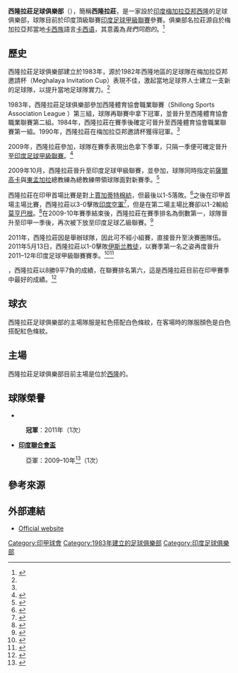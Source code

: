 {{infobox football club
| clubname   = 西隆拉莊
| current    = 
| image      = [[file:Shillong_Lajong_FC.png|180px]]
| fullname   = 西隆拉莊足球俱樂部<br>Shillong Lajong Football Club
| nickname   = 紅色軍團（Reds）
| founded    = 1983年
| ground     = {{le|賈瓦哈拉爾·尼赫魯體育場（西隆）|Jawaharlal Nehru Stadium, Shillong|尼赫魯體育場}}
| capacity   = 30,000
| owner      = 西隆拉莊私人有限公司<br>（Shillong Lajong Pvt. Ltd.）
| chairman   = P.D. 邵仰（P.D. Sawyan）
| manager    = {{le|連波伊·辛托|Thangboi Singto}}
| league     = [[印度足球乙級聯賽|印度足球乙級聯賽]]
| season     = 2018–19
| position   = 印度甲，第 11 位（降班）
| pattern_la1= _adidas10red
| pattern_b1= _aab11t
| pattern_ra1= _adidas10red
| pattern_sh1= _aljazira1011a
| pattern_so1= _bari1011a
| leftarm1=
| body1=
| rightarm1=
| shorts1=
| socks1= FF0000
| pattern_la2= _aab10h
| pattern_b2=_acm0607a
| pattern_ra2=_aab10h
| pattern_sh2= _ajax0607H
| leftarm2=
| body2=
| rightarm2=
| shorts2=
| socks2=
| pattern_la3= _adidas blue
| pattern_b3= _ajax0809a
| pattern_ra3= _adidas blue
| pattern_sh3= _ALBIREX 03h
| leftarm3=
| body3=
| rightarm3=
| shorts3=
| socks3= 0000FF
| website = http://www.shillonglajong.com/
}}

'''西隆拉莊足球俱樂部 '''（{{lang-en|'''Shillong Lajong Football Club'''}}），簡稱'''西隆拉莊'''，是一家設於[[印度|印度]][[梅加拉亞邦|梅加拉亞邦]][[西隆|西隆]]的足球俱樂部，球隊目前於印度頂級聯賽[[印度足球甲級聯賽|印度足球甲級聯賽]]參賽。俱樂部名拉莊源自於梅加拉亞邦當地[[卡西族|卡西族]]語言[[卡西语|卡西语]]，其意義為''我們同胞的''。<ref name="Shillong">{{cite web|title= Shillong Lajong Football Club History|url= http://www.shillonglajong.com/history/|work= Shillong Lajong Football Club|accessdate= |archive-date= 2019-08-03|archive-url= https://web.archive.org/web/20190803130918/http://www.shillonglajong.com/history/|dead-url= no}}</ref>

==歷史==
西隆拉莊足球俱樂部建立於1983年，源於1982年西隆地區的足球隊在梅加拉亞邦邀請杯（Meghalaya Invitation Cup）表現不佳，激起當地足球界人士建立一支新的足球隊，以提升當地足球隊實力。<ref name="Shillong"/>

1983年，西隆拉莊足球俱樂部參加西隆體育協會職業聯賽（Shillong Sports Association League ）第三組，球隊再聯賽中拿下冠軍，並晉升至西隆體育協會職業聯賽第二組。1984年，西隆拉莊在賽季後確定可晉升至西隆體育協會職業聯賽第一組。1990年，西隆拉莊在梅加拉亞邦邀請杯獲得冠軍。<ref name="Shillong"/>

2009年，西隆拉莊參加{{le|印度足球乙級聯賽|I-League 2nd Division}}，球隊在賽季表現出色拿下季軍，只隔一季便可確定晉升至[[印度足球甲級聯賽|印度足球甲級聯賽]]。<ref>{{cite web |title=I-League 2nd Division - 2009 Final Group Table |url=http://www.soccerway.mobi/?sport=soccer&page=season&id=3270&localization_id=www |work=Soccerway |accessdate= }}{{Dead link|date=2020年1月 |bot=InternetArchiveBot |fix-attempted=yes }}</ref>

2009年10月，西隆拉莊晉升至印度足球甲級聯賽，並參加{{le|2009-10年印度足球甲級聯賽|I-League 2009-10|2009-10年印甲賽季}}，球隊同時指定前[[薩爾高卡足球俱樂部|薩爾高卡]]與[[東孟加拉足球俱樂部|東孟加拉]]總教練{{le|史丹利·羅薩里奧|Stanley Rozario}}為總教練帶領球隊面對新賽季。<ref>{{cite web |title=India: Shillong Lajong Appoint Stanley Rosario As Coach |url=http://www.goal.com/en/news/1263/india-south-central-asia/2009/06/02/1299979/india-shillong-lajong-appoint-stanley-rosario-as-coach |work=Goal.com |accessdate=Jun 2, 2009 |archive-date=2016-03-08 |archive-url=https://web.archive.org/web/20160308053337/http://www.goal.com/en/news/1263/india-south-central-asia/2009/06/02/1299979/india-shillong-lajong-appoint-stanley-rosario-as-coach |dead-url=no }}</ref>

西隆拉莊在印甲首場比賽是對上[[賈加蒂特棉紡足球會|賈加蒂特棉紡]]，但最後以1-5落敗。<ref>{{cite web |title=Compare teams – Shillong Lajong vs JCT FC – Futbol24 |url=http://www.futbol24.com/teamCompare/India/Shillong-Lajong/vs/India/JCT-FC/ |work=futbol24 |accessdate= |archive-date=2016-03-04 |archive-url=https://web.archive.org/web/20160304114304/http://www.futbol24.com/teamCompare/India/Shillong-Lajong/vs/India/JCT-FC/ |dead-url=no }}</ref>之後在印甲首場主場比賽，西隆拉莊以3-0擊敗[[印度空軍足球俱樂部|印度空軍]]<ref>{{cite web|title=Shillong Lajong and Air India at I League soccer league |url=http://www.soccervista.com/Shillong_Lajong-Air_India-725602-725602.html |work=soccervista |accessdate=18 October 2009}}</ref>，但是在第二場主場比賽卻以1-2輸給[[莫亨巴根|莫亨巴根]]。<ref>{{cite web|title=Shillong Lajong 1 - 2 Mohun Bagan |url=http://www.soccerpunter.com/soccer-statistics/India/I-League-2009-2010/livesoccerodds?match_id=870755&home=Shillong+Lajong+FC&away=Mohun+Bagan+AC&date=2009-10-29+09%3A00%3A00 |work=SoccerPunter |accessdate=}}</ref>在2009-10年賽季結束後，西隆拉莊在賽季排名為倒數第一，球隊晉升至印甲一季後，再次被下放至印度足球乙級聯賽。<ref>{{cite web |title=I-League 2009/2010 Table |url=http://www.soccerpunter.com/soccer-statistics/India/I-League-2009-2010 |work=SoccerPunter |accessdate= |archive-date=2017-03-20 |archive-url=https://web.archive.org/web/20170320093148/http://www.soccerpunter.com/soccer-statistics/India/I-League-2009-2010 |dead-url=no }}</ref>

2011年，西隆拉莊因是{{le|2011年印度足球乙級聯賽決賽圈|2011 I-League 2nd Division Final Round}}舉辦球隊，因此可不經小組賽，直接晉升至決賽圈隊伍。2011年5月13日，西隆拉莊以1-0擊敗[[伊斯蘭教徒足球俱樂部|伊斯兰教徒]]，以賽季第一名之姿再度晉升2011–12年印度足球甲級聯賽賽季。<ref>{{cite web |title=I-League 2nd Division - Mohammedan vs Shillong Lajong |url=http://www.soccerway.mobi/?sport=soccer&page=match&id=1105257&localization_id=www |work=Soccerway |accessdate=13 May 2011 }}{{Dead link|date=2020年1月 |bot=InternetArchiveBot |fix-attempted=yes }}</ref><ref>{{cite web |title=I-League 2nd Division - 2011 Final Group Table |url=http://www.soccerway.mobi/?sport=soccer&page=season&id=5767&localization_id=www |work=Soccerway |accessdate=13 May 2011 }}{{Dead link|date=2020年1月 |bot=InternetArchiveBot |fix-attempted=yes }}</ref>

{{le|2013–14年印度足球甲級聯賽|2013–14 I-League|2013–14年印甲賽季}}，西隆拉莊以8勝9平7負的成績，在聯賽排名第六，這是西隆拉莊目前在印甲賽季中最好的成績。<ref>{{cite web|title=I-League 2013–14|url=http://us.soccerway.com/national/india/i-league/20132014/regular-season/r22699/|work=Soccerway|accessdate=20 October 2013|archive-date=2021-02-19|archive-url=https://web.archive.org/web/20210219125823/https://us.soccerway.com/national/india/i-league/20132014/regular-season/r22699/|dead-url=no}}</ref>

==球衣==
西隆拉莊足球俱樂部的主場隊服是紅色搭配白色條紋，在客場時的隊服顏色是白色搭配紅色條紋。

==主場==
西隆拉莊足球俱樂部目前主場是位於[[西隆|西隆]]的{{le|賈瓦哈拉爾·尼赫魯體育場（西隆）|Jawaharlal Nehru Stadium, Shillong|賈瓦哈拉爾·尼赫魯體育場}}。

==球隊榮譽==
*'''{{le|印度足球乙級聯賽|I-League 2nd Division}}'''
:'''冠軍'''：2011年（1次）

* '''[[印度聯合會盃|印度聯合會盃]]'''
:亞軍：2009–10年<ref>{{cite web |title=Federation Cup 2009 Table |url=http://www.soccerpunter.com/soccer-statistics/India/Federation-Cup-2009 |work=SoccerPunter |accessdate= |archive-date=2016-10-02 |archive-url=https://web.archive.org/web/20161002093741/http://www.soccerpunter.com/soccer-statistics/India/Federation-Cup-2009 |dead-url=no }}</ref>（1次）


==參考來源==
{{Reflist}}

==外部連結==
* [http://www.shillonglajong.com/ Official website] {{Wayback|url=http://www.shillonglajong.com/ |date=20201101025608 }}

[[Category:印甲球會|Category:印甲球會]]
[[Category:1983年建立的足球俱樂部|Category:1983年建立的足球俱樂部]]
[[Category:印度足球俱樂部|Category:印度足球俱樂部]]